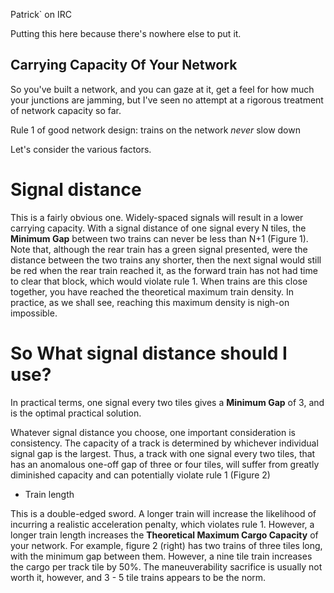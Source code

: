 Patrick` on IRC

Putting this here because there's nowhere else to put it.


==Carrying Capacity Of Your Network==

So you've built a network, and you can gaze at it, get a feel for how much your junctions are jamming, but I've seen no attempt at a rigorous treatment of network capacity so far.

Rule 1 of good network design: trains on the network ''never'' slow down

Let's consider the various factors.

=Signal distance=

This is a fairly obvious one. Widely-spaced signals will result in a lower carrying capacity. With a signal distance of one signal every N tiles, the '''Minimum Gap''' between two trains can never be less than N+1 (Figure 1). Note that, although the rear train has a green signal presented, were the distance between the two trains any shorter, then the next signal would still be red when the rear train reached it, as the forward train has not had time to clear that block, which would violate rule 1. When trains are this close together, you have reached the theoretical maximum train density. In practice, as we shall see, reaching this maximum density is nigh-on impossible. 

=So What signal distance should I use?=

In practical terms, one signal every two tiles gives a '''Minimum Gap''' of 3, and is the optimal practical solution. 

Whatever signal distance you choose, one important consideration is consistency. The capacity of a track is determined by whichever individual signal gap is the largest. Thus, a track with one signal every two tiles, that has an anomalous one-off gap of three or four tiles, will suffer from greatly diminished capacity and can potentially violate rule 1 (Figure 2)


* Train length
This is a double-edged sword. A longer train will increase the likelihood of incurring a realistic acceleration penalty, which violates rule 1. However, a longer train length increases the '''Theoretical Maximum Cargo Capacity''' of your network. For example, figure 2 (right) has two trains of three tiles long, with the minimum gap between them. However, a nine tile train increases the cargo per track tile by 50%. The maneuverability sacrifice is usually not worth it, however, and 3 - 5 tile trains appears to be the norm.